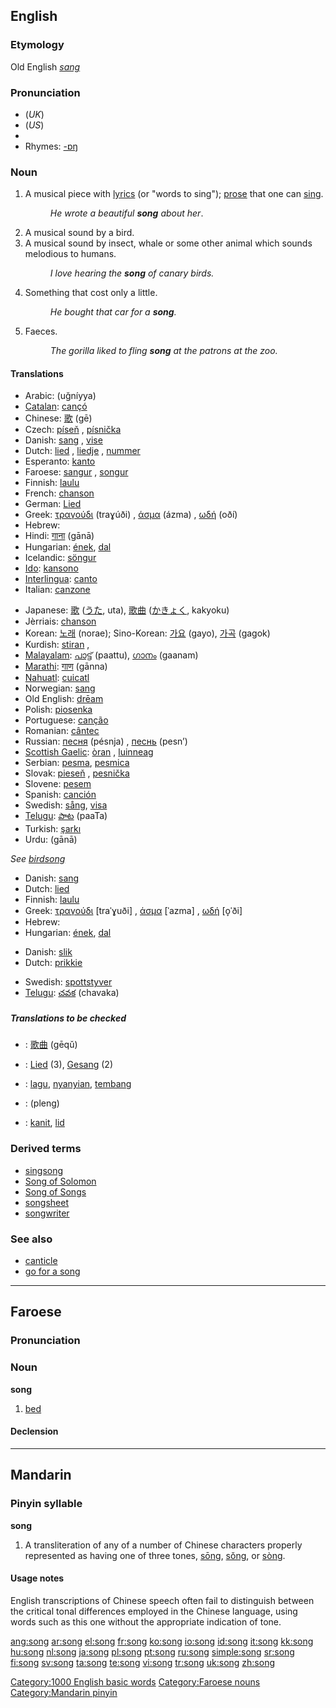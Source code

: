 {{see|sōng|sǒng|sòng}}
==English==

===Etymology===
Old English ''[[sang]]''

===Pronunciation===
*(''UK'') {{IPA|/sɒŋ/}}
*(''US'') {{IPA|/sɑŋ/}}
*{{audio|en-us-song.ogg|Audio (US)}}
*Rhymes: [[Rhymes:English:-ɒŋ|-ɒŋ]]

===Noun===
{{en-noun}}

# A musical piece with [[lyrics]] (or "words to sing"); [[prose]] that one can [[sing]].
#:''He wrote a beautiful '''song''' about her''.
# A musical sound by a bird.
# A musical sound by insect, whale or some other animal which sounds melodious to humans.
#:''I love hearing the '''song''' of canary birds.''
# Something that cost only a little.
#:''He bought that car for a '''song'''.''
# Faeces.
#:''The gorilla liked to fling '''song''' at the patrons at the zoo.''

====Translations====

{{trans-top|music with words}}
*Arabic: {{ARchar|[[اغنية|أغنية]]}} (uğníyya) {{f}}
*[[Catalan]]: [[cançó]] {{f}}
*Chinese: [[歌]] (gē)
*Czech: [[píseň]] {{f}}, [[písnička]] {{f}}
*Danish: [[sang]] {{c}}, [[vise]] {{c}}
*Dutch: [[lied]] {{n}}, [[liedje]] {{n}}, [[nummer]]
*Esperanto: [[kanto]]
*Faroese: [[sangur]] {{m}}, [[songur]] {{m}}
*Finnish: [[laulu]]
*French: [[chanson]] {{f}}
*German: [[Lied]] {{n}}
*Greek: [[τραγούδι]] (traɣúði) {{n}}, [[άσμα]] (ázma) {{n}}, [[ωδή]] (oðí) {{f}}
*Hebrew: {{he-translation|שיר|shír}} {{m}}
*Hindi: [[गाना]] (gānā) {{m}}
*Hungarian: [[ének]], [[dal]]
*Icelandic: [[söngur]] {{m}}
*[[Ido]]: [[kansono]]
*[[Interlingua]]: [[canto]]
*Italian: [[canzone]] {{f}}
{{trans-mid}}
*Japanese: [[歌]] ([[うた]], uta), [[歌曲]] ([[かきょく]], kakyoku)
*Jèrriais: [[chanson#Jèrriais|chanson]] {{f}}
*Korean: [[노래]] (norae); Sino-Korean: [[가요]] (gayo), [[가곡]] (gagok)
*Kurdish: [[stiran]] {{f}}, {{KUchar|[[گۆرانی]]}}
*[[Malayalam]]: [[പാട്ട്]] (paattu), [[ഗാനം]] (gaanam)
*[[Marathi]]: [[गाण]] (gānna)
*[[Nahuatl]]: [[cuicatl]]
*Norwegian: [[sang]]
*Old English: [[dream#Old English|drēam]]
*Polish: [[piosenka]] {{f}}
*Portuguese: [[canção]] {{f}}
*Romanian: [[cântec]] {{n}}
*Russian: [[песня]] (pésnja) {{f}}, [[песнь]] (pesn’) {{f}}
*[[Scottish Gaelic]]: [[òran]] {{m}}, [[luinneag]] {{f}}
*Serbian: [[pesma]], [[pesmica]]
*Slovak: [[pieseň#Slovak|pieseň]] {{f}}, [[pesnička#Slovak|pesnička]] {{f}}
*Slovene: [[pesem]] {{f}}
*Spanish: [[canción]] {{f}}
*Swedish: [[sång]], [[visa#Swedish|visa]]
*[[Telugu]]: [[పాట]] (paaTa)
*Turkish: [[şarkı]]
*Urdu: {{URchar|[[گانا]]}} (gānā) {{m}}
{{trans-bottom}}

{{trans-top|sound of a bird}}
''See [[birdsong]]''
{{trans-mid}}
{{trans-bottom}}

{{trans-top|sound of another animal}}
*Danish: [[sang]] {{c}}
*Dutch: [[lied]]
*Finnish: [[laulu]]
*Greek: [[τραγούδι]] [traˈɣuði] {{n}}, [[άσμα]] [ˈazma] {{n}}, [[ωδή]] [o̞ˈði] {{f}}
*Hebrew: {{he-translation|שירה|shirá}} {{f}}
*Hungarian: [[ének]], [[dal]]
{{trans-mid}}
{{trans-bottom}}

{{trans-top|inexpensive deal}}
*Danish: [[slik]] {{c}}
*Dutch: [[prikkie]]
{{trans-mid}}
*Swedish: [[spottstyver]]
*[[Telugu]]: [[చవక]] (chavaka)
{{trans-bottom}}

=====Translations to be checked=====
{{checktrans}}
*{{ttbc|Chinese}}: [[歌曲]] (gēqǔ)
*{{ttbc|German}}: [[Lied]] {{n}} (3), [[Gesang]] {{m}} (2)
*{{ttbc|Indonesian}}: [[lagu]], [[nyanyi|nyanyian]], [[tembang]]
*{{ttbc|Thai}}: {{THchar|[[เพลง]]}} (pleng)
*{{ttbc|Volapük}}: [[kanit]], [[lid#Volapük|lid]]

===Derived terms===
*[[singsong]]
*[[Song of Solomon]]
*[[Song of Songs]]
*[[songsheet]]
*[[songwriter]]

===See also===
*[[canticle]]
*[[go for a song]]

[[Category:1000 English basic words]]

----

==Faroese==

===Pronunciation===
{{IPA|[sɔŋg]}}

===Noun===
'''song''' {{f}}

# [[bed]]

====Declension====
{{fo-decl-noun-f11|s|o|ng|ei|e}}

[[Category:Faroese nouns]]

----

==Mandarin==

===Pinyin syllable===
'''song'''

# A transliteration of any of a number of Chinese characters properly represented as having one of three tones, [[sōng]], [[sǒng]], or [[sòng]].

====Usage notes====
English transcriptions of Chinese speech often fail to distinguish between the critical tonal differences employed in the Chinese language, using words such as this one without the appropriate indication of tone.

[[Category:Mandarin pinyin]]

[[ang:song]]
[[ar:song]]
[[el:song]]
[[fr:song]]
[[ko:song]]
[[io:song]]
[[id:song]]
[[it:song]]
[[kk:song]]
[[hu:song]]
[[nl:song]]
[[ja:song]]
[[pl:song]]
[[pt:song]]
[[ru:song]]
[[simple:song]]
[[sr:song]]
[[fi:song]]
[[sv:song]]
[[ta:song]]
[[te:song]]
[[vi:song]]
[[tr:song]]
[[uk:song]]
[[zh:song]]